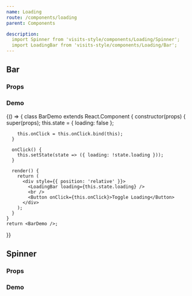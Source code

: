 ```yaml
---
name: Loading
route: /components/loading
parent: Components

description:
  import Spinner from 'visits-style/components/Loading/Spinner';
  import LoadingBar from 'visits-style/components/Loading/Bar';
---
```



## Bar

### Props

<PropsTable of={LoadingBar} />

### Demo

<Playground>
  {() => {
    class BarDemo extends React.Component {
      constructor(props) {
        super(props);
        this.state = { loading: false };

        this.onClick = this.onClick.bind(this);
      }

      onClick() {
        this.setState(state => ({ loading: !state.loading }));
      }

      render() {
        return (
          <div style={{ position: 'relative' }}>
            <LoadingBar loading={this.state.loading} />
            <br />
            <Button onClick={this.onClick}>Toggle Loading</Button>
          </div>
        );
      }
    }
    return <BarDemo />;
  }}
</Playground>


## Spinner

### Props

<PropsTable of={Spinner} />

### Demo

<Playground>
  <Spinner color="info" width="50px" height="50px" style={{ margin: '0.5rem' }} />
  <Spinner color="primary" width="50px" height="50px" borderSize="5px" style={{ margin: '0.5rem' }} />
</Playground>
